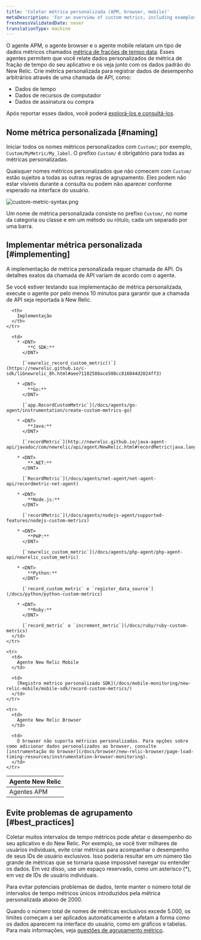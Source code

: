 ```yaml
---
title: 'Coletar métrica personalizada (APM, browser, mobile)'
metaDescription: 'For an overview of custom metrics, including examples, best practices, and a quick reference by New Relic agent, start here.'
freshnessValidatedDate: never
translationType: machine
---
```


O agente APM, o agente browser e o agente mobile relatam um tipo de dados métricos chamados [métrica de frações de tempo data](/docs/using-new-relic/data/understand-data/new-relic-data-types#timeslice-data). Esses agentes permitem que você relate dados personalizados de métrica de fração de tempo do seu aplicativo e os veja junto com os dados padrão do New Relic. Crie métrica personalizada para registrar dados de desempenho arbitrários através de uma chamada de API, como:

* Dados de tempo
* Dados de recursos de computador
* Dados de assinatura ou compra

Após reportar esses dados, você poderá [explorá-los e consultá-los](/docs/query-your-data/nrql-new-relic-query-language/nrql-query-tutorials/query-apm-metric-timeslice-data-nrql).

## Nome métrica personalizada [#naming]

Iniciar todos os nomes métricos personalizados com `Custom/`; por exemplo, `Custom/MyMetric/My_label`. O prefixo `Custom/` é obrigatório para todas as métricas personalizadas.

Quaisquer nomes métricos personalizados que não comecem com `Custom/` estão sujeitos a todas as outras regras de agrupamento. Eles podem não estar visíveis durante a consulta ou podem não aparecer conforme esperado na interface do usuário.

<img
  title="custom-metric-syntax.png"
  alt="custom-metric-syntax.png"
  src="/images/apm_diagram_custom-metric-syntax.webp"
/>

Um nome de métrica personalizada consiste no prefixo `Custom/`, no nome da categoria ou classe e em um método ou rótulo, cada um separado por uma barra.

## Implementar métrica personalizada [#implementing]

A implementação de métrica personalizada requer chamada de API. Os detalhes exatos da chamada de API variam de acordo com o agente.

<Callout variant="tip">
  Se você estiver testando sua implementação de métrica personalizada, execute o agente por pelo menos 10 minutos para garantir que a chamada de API seja reportada à New Relic.
</Callout>

<table>
  <thead>
    <tr>
      <th style={{ width: "200px" }}>
        Agente New Relic
      </th>

      <th>
        Implementação
      </th>
    </tr>
  </thead>

  <tbody>
    <tr>
      <td>
        Agentes APM
      </td>

      <td>
        * <DNT>
            **C SDK:**
          </DNT>

          [`newrelic_record_custom_metric()`](https://newrelic.github.io/c-sdk/libnewrelic_8h.html#aee71182588ace508cc816044d2024ff3)

        * <DNT>
            **Go:**
          </DNT>

          [`app.RecordCustomMetric`](/docs/agents/go-agent/instrumentation/create-custom-metrics-go)

        * <DNT>
            **Java:**
          </DNT>

          [`recordMetric`](http://newrelic.github.io/java-agent-api/javadoc/com/newrelic/api/agent/NewRelic.html#recordMetric(java.lang.String,%20float))

        * <DNT>
            **.NET:**
          </DNT>

          [`RecordMetric`](/docs/agents/net-agent/net-agent-api/recordmetric-net-agent)

        * <DNT>
            **Node.js:**
          </DNT>

          [`recordMetric`](/docs/agents/nodejs-agent/supported-features/nodejs-custom-metrics)

        * <DNT>
            **PHP:**
          </DNT>

          [`newrelic_custom_metric`](/docs/agents/php-agent/php-agent-api/newrelic_custom_metric)

        * <DNT>
            **Python:**
          </DNT>

          [`record_custom_metric` e `register_data_source`](/docs/python/python-custom-metrics)

        * <DNT>
            **Ruby:**
          </DNT>

          [`record_metric` e `increment_metric`](/docs/ruby/ruby-custom-metrics)
      </td>
    </tr>

    <tr>
      <td>
        Agente New Relic Mobile
      </td>

      <td>
        [Registro métrico personalizado SDK](/docs/mobile-monitoring/new-relic-mobile/mobile-sdk/record-custom-metrics/)
      </td>
    </tr>

    <tr>
      <td>
        Agente New Relic Browser
      </td>

      <td>
        O browser não suporta métricas personalizadas. Para opções sobre como adicionar dados personalizados ao browser, consulte [instrumentação do browser](/docs/browser/new-relic-browser/page-load-timing-resources/instrumentation-browser-monitoring).
      </td>
    </tr>
  </tbody>
</table>

## Evite problemas de agrupamento [#best_practices]

Coletar muitos intervalos de tempo métricos pode afetar o desempenho do seu aplicativo e do New Relic. Por exemplo, se você tiver milhares de usuários individuais, evite criar métricas para acompanhar o desempenho de seus IDs de usuário exclusivos. Isso poderia resultar em um número tão grande de métricas que se tornaria quase impossível navegar ou entender os dados. Em vez disso, use um espaço reservado, como um asterisco (\*), em vez de IDs de usuário individuais.

<Callout variant="important">
  Para evitar potenciais problemas de dados, tente manter o número total de intervalos de tempo métricos únicos introduzidos pela métrica personalizada abaixo de 2000.
</Callout>

Quando o número total de nomes de métricas exclusivos excede 5.000, os limites começam a ser aplicados automaticamente e afetam a forma como os dados aparecem na interface do usuário, como em gráficos e tabelas. Para mais informações, veja [questões de agrupamento métrico](/docs/features/metric-grouping-issues).

